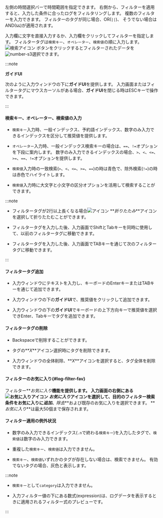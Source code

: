 <InDoc pages="log-search,aws-log-search"><LinkImage img="number-01.png" className="ico" />左側の<UI>時間選択バー</UI>で時間範囲を指定できます。 右側から、</InDoc>フィルターを適用すると、入力した条件に合ったログをフィルタリングします。 複数のフィルターを入力できます。 フィルターのタグが同じ場合、OR(<code>||</code>)、 そうでない場合はAND(<code>&&</code>)が適用されます。

入力欄に文字を直接入力するか、<Cmdname sid="filter" className="uitext" />入力欄をクリックしてフィルターを指定します。 フィルタータグは`検索キー`、`オペレーター`、`検索値`の順に入力します。 ![検索アイコン](/img/ic-search-on-press.svg) <Cmdname sid="search" className="uitext" />ボタンをクリックするとフィルターされたデータを![number-s3](/img/number-03.png)選択できます。

:::note 

**ガイドUI**

次のように入力ウィンドウの下に**ガイドUI**を提供します。 入力画面またはフィルタータグにマウスカーソルがある場合、**ガイドUI**を閉じる時はESCキーで操作できます。

<ImgLang img='log-filter-ui1.png' desc='ログフィルター'/>

:::

#### 検索キー、オペレーター、検索値の入力

- `検索キー`入力時、一般インデックス、予約語インデックス、数字のみ入力できるインデックスを区分して推奨値を提供します。 

- `オペレーター`入力時、一般インデックス検索キーの場合は、`==`、`!=`オプションを下段に案内します。 数字のみ入力できるインデックスの場合、`>`、`<`、`<=`、`>=`、`==`、`!=`オプションを提供します。

- `検索値`入力時の一致検索(`>`、`<`、`<=`、`>=`、`==`)の時は<span class='normal'>青色</span>で、除外検索(`!=`)の時は<span class='vslow'>赤色</span>でハイライトします。 

- `検索値`入力時に大文字と小文字の区分オプションを活用して検索することができます。

:::note 

- フィルタータグが2行以上長くなる場合![アイコン](/img/up-arrow.svg) **_折りたたみ_**アイコンを選択して折りたたむことができます。

- フィルタータグを入力した後、入力画面でShiftとTabキーを同時に使用して、以前のフィルタータグに移動できます。 

- フィルタータグを入力した後、入力画面でTABキーを通じて次のフィルタータグに移動できます。 

:::

#### フィルタータグ追加

- 入力ウィンドウにテキストを入力し、キーボードのEnterキーまたはTABキーを通じて追加できます。

- 入力ウィンドウの下の**ガイドUI**で、推奨値をクリックして追加できます。

- 入力ウィンドウの下の**ガイドUI**でキーボードの上下方向キーで推奨値を選択できEnter、Tabキーでタグを追加できます。

#### フィルタータグの削除

- Backspaceで削除することができます。

- タグの**_X_**アイコン選択時にタグを削除できます。

- 入力ウィンドウの全体削除、**_X_**アイコンを選択すると、タグ全体を削除できます。

#### フィルターのお気に入り{#log-filter-fav}

フィルター**_お気に入り_**機能を提供します。 入力画面の右側にある![お気に入りアイコン](/img/ic-star.svg) **_お気に入り_**アイコンを選択して、目的のフィルター検索条件をお気に入りに**_追加_**、**_除去_**および既存のお気に入りを選択できます。 **_お気に入り_**は最大50個まで保存されます。 

<ImgLang img='log-filter-fav.png' desc='ログフィルタのお気に入り'/>

#### フィルター適用の例外状況

- 数字のみ入力できるインデックス(`.n`で終わる`検索キー`)を入力したタグで、`検索値`は数字のみ入力できます。

- 重複した`検索キー`、`検索値`は入力できません。

- `検索キー`、`検索値`いずれかのタグが存在しない場合は、検索できません。 有効でないタグの場合、<span class='mstop'>灰色</span>と表示します。

<InDoc pages="log-lt,aws-log-lt">

:::note

- <Cmdname sid="side_logTail" className="uitext" /> `検索キー`として`category`は入力できません。

- 入力フィルター値の下にある数式(expression)は、ログデータを表示するときに適用されるフィルター式のプレビューです。 

:::

</InDoc>
